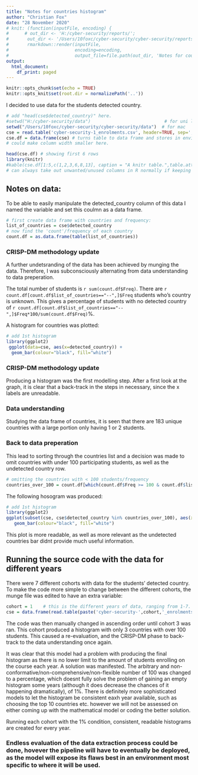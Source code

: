 ```yaml
---
title: "Notes for countries histogram"
author: "Christian Fox"
date: "28 November 2020"
# knit: (function(inputFile, encoding) { 
#      # out_dir <- 'H:/cyber-security/reports/';                            # for uni
#       out_dir <- '/Users/10foxc/cyber-security/cyber-security/reports';   # for mac
#       rmarkdown::render(inputFile,
#                         encoding=encoding, 
#                         output_file=file.path(out_dir, 'Notes for countries histogram.html')) })
output:
  html_document:
    df_print: paged
---
```

```r
knitr::opts_chunk$set(echo = TRUE)
knitr::opts_knit$set(root.dir = normalizePath('..'))
```

I decided to use data for the students detected country. 
```r
# add "head(cse$detected_country)" here.
#setwd("H:/cyber-security/data")                            # for uni laptop
setwd("/Users/10foxc/cyber-security/cyber-security/data")  # for mac
cse = read.table('cyber-security-1_enrolments.csv', header=TRUE, sep=',') # creates table from excel document
cse.df = data.frame(cse) # turns table to data frame and stores in environment
# could make column width smaller here.

head(cse.df) # showing first 6 rows
library(knitr)
#kable(cse.df[1:5,c(1,2,3,6,8,13], caption = "A knitr table.",table.attr = "style='width:30%;'")
# can always take out unwanted/unused columns in R normally if keeping this table in for report.

```

## Notes on data:
To be able to easily manipulate the detected_country column of this data I named the variable and set this coulmn as a data frame.
```r
# first create data frame with countries and frequency:
list_of_countries = cse$detected_country
# now find the 'count'/frequency of each country
count.df = as.data.frame(table(list_of_countries))
```

### CRISP-DM methodology update
A further undetsranding of the data has been achieved by munging the data. Therefore, I was subconsciously alternating from data understanding to data preperation.

The total number of students is `r sum(count.df$Freq)`.
There are `r count.df[count.df$list_of_countries=="--",]$Freq` students who's country is unknown.
This gives a percentage of students with no detected country of `r count.df[count.df$list_of_countries=="--",]$Freq*100/sum(count.df$Freq)`%.



A histogram for countries was plotted:
```r
# add 1st histogram
library(ggplot2)
 ggplot(data=cse, aes(x=detected_country)) + 
  geom_bar(colour="black", fill="white")
```

### CRISP-DM methodology update
Producing a histogram was the first modelling step. After a first look at the graph, it is clear that a back-track in the steps in necessary, since the x labels are unreadable. 

### Data understanding
Studying the data frame of countries, it is seen that there are 183 unique countries with a large portion only having 1 or 2 students.

### Back to data preperation
This lead to sorting through the countries list and a decision was made to omit countries with under 100 participating students, as well as the undetected country row.

```r
# omitting the countries with < 100 students/frequency
countries_over_100 = count.df[which(count.df$Freq >= 100 & count.df$list_of_countries != "--"),]$list_of_countries
```


The following hosogram was produced:

```r
# add 1st histogram
library(ggplot2)
ggplot(subset(cse, cse$detected_country %in% countries_over_100), aes(x=detected_country)) +  
   geom_bar(colour="black", fill="white")
```

This plot is more readable, as well as more relevant as the undetected countries bar didnt provide much useful information.

## Running the source code with the data for different years
There were 7 different cohorts with data for the students' detected country. To make the code more simple to change between the different cohorts, the munge file was edited to have an extra variable:

```r
cohort = 1    # this is the different years of data, ranging from 1-7.
cse = data.frame(read.table(paste('cyber-security-',cohort,'_enrolments.csv', sep=""), header=TRUE, sep=','))
```

The code was then manually changed in ascending order until cohort 3 was ran. This cohort produced a histogram with only 3 countries with over 100 students. This caused a re-evaluation, and the CRISP-DM phase to back-track to the data understanding once again.

It was clear that this model had a problem with producing the final histogram as there is no lower limit to the amount of students enrolling on the course each year.
A solution was manifested. The arbitrary and non-conformative/non-comprehensive/non-flexible number of 100 was changed to a percentage, which doesnt fully solve the problem of gaining an empty histogram some years (although it does decrease the chances of it happening dramatically), of 1%. 
There is definitely more sophisticated models to let the histogram be consistent eaxh year available, such as choosing the top 10 countries etc. however we will not be assessed on either coming up with the mathematical model or coding the better solution.

Running each cohort with the 1% condition, consistent, readable histograms are created for every year.


### Endless evaluation of the data extraction process could be done, hovever the pipeline will have to eventually be deployed, as the model will expose its flaws best in an environment most specific to where it will be used.








